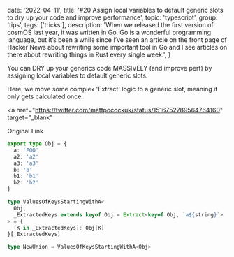 
  date: '2022-04-11',
  title:
    '#20 Assign local variables to default generic slots to dry up your code and improve performance',
  topic: 'typescript',
  group: 'tips',
  tags: ['tricks'],
  description:
    'When we released the first version of cosmOS last year, it was written in Go. Go is a wonderful programming language, but it’s been a while since I’ve seen an article on the front page of Hacker News about rewriting some important tool in Go and I see articles on there about rewriting things in Rust every single week.',
}


You can DRY up your generics code MASSIVELY (and improve perf) by assigning local variables to default generic slots.

Here, we move some complex 'Extract' logic to a generic slot, meaning it only gets calculated once.

<a
  href="https://twitter.com/mattpocockuk/status/1516752789564764160"
  target="_blank"
>
  Original Link
</a>

```ts
export type Obj = {
  a: 'FOO'
  a2: 'a2'
  a3: 'a3'
  b: 'b'
  b1: 'b1'
  b2: 'b2'
}

type ValuesOfKeysStartingWithA<
  Obj,
  _ExtractedKeys extends keyof Obj = Extract<keyof Obj, `a${string}`>
> = {
  [K in _ExtractedKeys]: Obj[K]
}[_ExtractedKeys]

type NewUnion = ValuesOfKeysStartingWithA<Obj>
```
